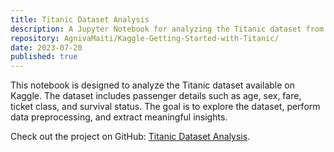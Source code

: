 ```yaml
---
title: Titanic Dataset Analysis
description: A Jupyter Notebook for analyzing the Titanic dataset from Kaggle, performing data preprocessing, and extracting insights.
repository: AgnivaMaiti/Kaggle-Getting-Started-with-Titanic/
date: 2023-07-20
published: true
---
```


This notebook is designed to analyze the Titanic dataset available on Kaggle. The dataset includes passenger details such as age, sex, fare, ticket class, and survival status. The goal is to explore the dataset, perform data preprocessing, and extract meaningful insights.

Check out the project on GitHub: [Titanic Dataset Analysis](https://github.com/AgnivaMaiti/Kaggle-Getting-Started-with-Titanic/).

